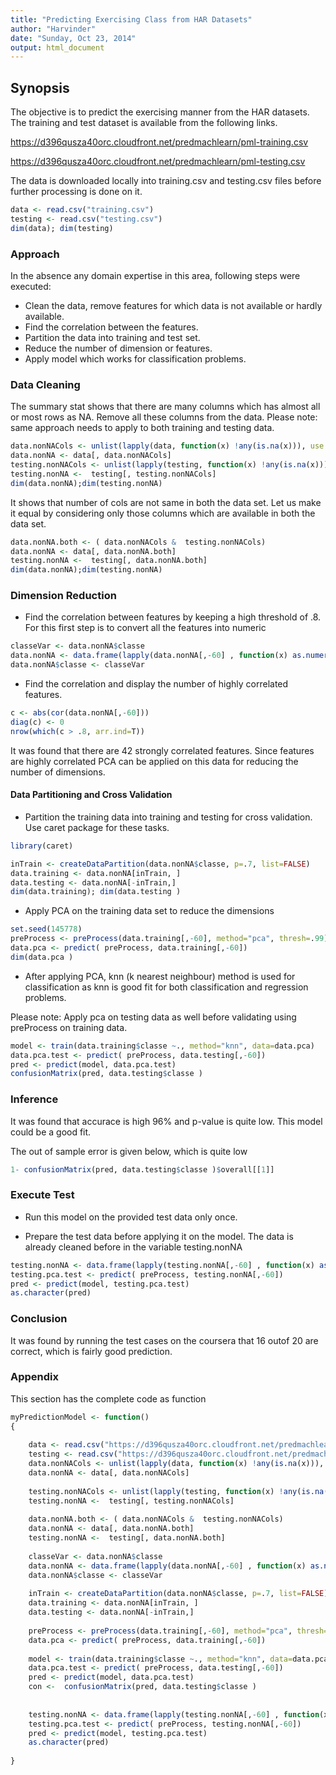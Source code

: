 ```yaml
---
title: "Predicting Exercising Class from HAR Datasets"
author: "Harvinder"
date: "Sunday, Oct 23, 2014"
output: html_document
---
```


## Synopsis

The objective is to predict the exercising manner from the HAR datasets. The training and test dataset is available from the following links. 

<https://d396qusza40orc.cloudfront.net/predmachlearn/pml-training.csv> 

<https://d396qusza40orc.cloudfront.net/predmachlearn/pml-testing.csv> 


The data is downloaded locally into training.csv and testing.csv files before further processing is done on it.

 
```r
data <- read.csv("training.csv")
testing <- read.csv("testing.csv")
dim(data); dim(testing)
````
### Approach

In the absence any domain expertise  in this area, following steps were executed: 

 - Clean the data, remove features for which data is not available or hardly available.
 - Find the correlation between the features.  
 - Partition the data into training and test set. 
 - Reduce the number of dimension or features.
 - Apply model which works for classification problems.

### Data Cleaning

The summary stat shows that there are many columns which has almost all  or most rows as NA. Remove all these columns from the data. Please note: same approach needs to apply to both training and testing data.

``` r
data.nonNACols <- unlist(lapply(data, function(x) !any(is.na(x))), use.names=FALSE)
data.nonNA <- data[, data.nonNACols]
testing.nonNACols <- unlist(lapply(testing, function(x) !any(is.na(x))), use.names=FALSE)
testing.nonNA <-  testing[, testing.nonNACols]
dim(data.nonNA);dim(testing.nonNA)
```

It shows that number of cols are not same in both the data set. Let us make it equal by considering only those columns which are available in both the data set.

``` r
data.nonNA.both <- ( data.nonNACols &  testing.nonNACols)
data.nonNA <- data[, data.nonNA.both]
testing.nonNA <-  testing[, data.nonNA.both]
dim(data.nonNA);dim(testing.nonNA)
```

### Dimension Reduction

 - Find the correlation between features by keeping a high threshold of .8.  For this first step is to convert all the features into numeric


``` r
classeVar <- data.nonNA$classe
data.nonNA <- data.frame(lapply(data.nonNA[,-60] , function(x) as.numeric(x)))
data.nonNA$classe <- classeVar
```

 - Find the correlation and display the number of highly correlated features.

``` r
c <- abs(cor(data.nonNA[,-60]))
diag(c) <- 0
nrow(which(c > .8, arr.ind=T))
```

It was found that there are 42 strongly correlated features. Since features are highly correlated  PCA can be applied on this data for reducing the number of dimensions.

#### Data Partitioning and Cross Validation

 - Partition the training data into training and testing for cross validation. Use caret package for these tasks.

``` r
library(caret)

inTrain <- createDataPartition(data.nonNA$classe, p=.7, list=FALSE)
data.training <- data.nonNA[inTrain, ]
data.testing <- data.nonNA[-inTrain,]
dim(data.training); dim(data.testing )

```

 - Apply PCA on the training data set to reduce the dimensions

``` r
set.seed(145778)
preProcess <- preProcess(data.training[,-60], method="pca", thresh=.99)
data.pca <- predict( preProcess, data.training[,-60])
dim(data.pca )

```

 - After applying PCA, knn (k nearest neighbour) method is used for classification as knn is good fit for both classification and regression problems.

Please note: Apply pca on testing data as well before validating using preProcess on training data.

```r
model <- train(data.training$classe ~., method="knn", data=data.pca)
data.pca.test <- predict( preProcess, data.testing[,-60])
pred <- predict(model, data.pca.test)
confusionMatrix(pred, data.testing$classe )

```

### Inference

It was found that accurace is  high  96% and p-value is quite low. This  model could be a good fit.

The out of sample error is given below, which is quite low 

```r
1- confusionMatrix(pred, data.testing$classe )$overall[[1]]
```


### Execute Test

 - Run this model on the provided test data only once.

 - Prepare the test data before applying it on the model. The data is already cleaned before in the variable testing.nonNA

```r
testing.nonNA <- data.frame(lapply(testing.nonNA[,-60] , function(x) as.numeric(x)))
testing.pca.test <- predict( preProcess, testing.nonNA[,-60])
pred <- predict(model, testing.pca.test)
as.character(pred)
```

### Conclusion

It was found by running the test cases on the coursera that 16 outof 20 are correct, which is fairly good prediction.


### Appendix

This section has the complete code as function

``` r
myPredictionModel <- function()
{
    
    data <- read.csv("https://d396qusza40orc.cloudfront.net/predmachlearn/pml-training.csv")
    testing <- read.csv("https://d396qusza40orc.cloudfront.net/predmachlearn/pml-testing.csv")
    data.nonNACols <- unlist(lapply(data, function(x) !any(is.na(x))), use.names=FALSE)
    data.nonNA <- data[, data.nonNACols]
    
    testing.nonNACols <- unlist(lapply(testing, function(x) !any(is.na(x))), use.names=FALSE)
    testing.nonNA <-  testing[, testing.nonNACols]
    
    data.nonNA.both <- ( data.nonNACols &  testing.nonNACols)
    data.nonNA <- data[, data.nonNA.both]
    testing.nonNA <-  testing[, data.nonNA.both]
    
    classeVar <- data.nonNA$classe
    data.nonNA <- data.frame(lapply(data.nonNA[,-60] , function(x) as.numeric(x)))
    data.nonNA$classe <- classeVar
    
    inTrain <- createDataPartition(data.nonNA$classe, p=.7, list=FALSE)
    data.training <- data.nonNA[inTrain, ]
    data.testing <- data.nonNA[-inTrain,]
    
    preProcess <- preProcess(data.training[,-60], method="pca", thresh=.99)
    data.pca <- predict( preProcess, data.training[,-60])
    
    model <- train(data.training$classe ~., method="knn", data=data.pca)
    data.pca.test <- predict( preProcess, data.testing[,-60])
    pred <- predict(model, data.pca.test)
    con <-  confusionMatrix(pred, data.testing$classe )
    
    
    testing.nonNA <- data.frame(lapply(testing.nonNA[,-60] , function(x) as.numeric(x)))
    testing.pca.test <- predict( preProcess, testing.nonNA[,-60])
    pred <- predict(model, testing.pca.test)
    as.character(pred)
    
}
```

